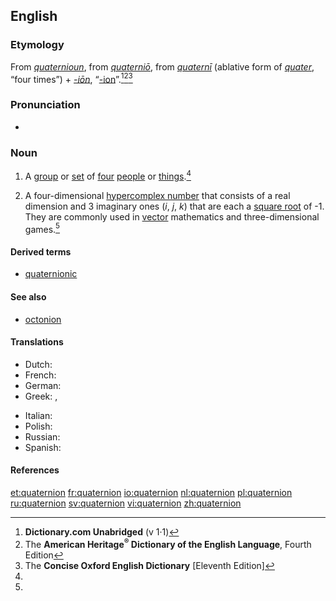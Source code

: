 ==English==
{{wikipedia}}

===Etymology===
From {{etyl|enm}} ''[[quaternioun#Middle English|quaternioun]]'', from {{etyl|LL.}} ''[[quaternio#Latin|quaterniō]]'', from ''[[quaterni#Latin|quaternī]]'' (ablative form of ''[[quater#Latin|quater]]'', “four times”) + ''[[-ion#Latin|-iōn]]'', “[[-ion#English|-ion]]”.<ref name="D.C-etym">'''Dictionary.com Unabridged''' (v 1·1)</ref><ref name="AHD-etym">The '''American Heritage<sup>®</sup> Dictionary of the English Language''', Fourth Edition</ref><ref name="COED-etym&sense">The '''Concise Oxford English Dictionary''' [Eleventh Edition]</ref>

===Pronunciation===
* {{a|RP}} {{IPA|/kwɒˈtɜːniɒn/}}

===Noun===
{{en-noun}}

# A [[group]] or [[set]] of [[four]] [[people]] or [[thing]]s.<ref name="COED-etym&sense"/>
# {{context|mathematics}} A four-dimensional [[hypercomplex number]] that consists of a real dimension and 3 imaginary ones (''i'', ''j'', ''k'') that are each a [[square root]] of -1. They are commonly used in [[vector]] mathematics and three-dimensional games.<ref name="COED-etym&sense"/>

====Derived terms====
* [[quaternionic]]

====See also====
* {{sense|math}} [[octonion]]

====Translations====
{{trans-top|Mathematical sense}}
* Dutch: {{t+|nl|quaternion|n}}
* French: {{t+|fr|quaternion|m}}
* German: {{t-|de|Quaternion|n}}
* Greek: {{t-|el|τετραδόνιο|n}}, {{t-|el|τετράνιο|n}}  
{{trans-mid}}
* Italian: {{t-|it|quaternione|m}}
* Polish: {{t-|pl|kwaternion|m}}
* Russian: {{t|ru|кватернион|m}}
* Spanish: {{t-|es|cuaternión|m}}
{{trans-bottom}}

====References====
<references/>

[[et:quaternion]]
[[fr:quaternion]]
[[io:quaternion]]
[[nl:quaternion]]
[[pl:quaternion]]
[[ru:quaternion]]
[[sv:quaternion]]
[[vi:quaternion]]
[[zh:quaternion]]